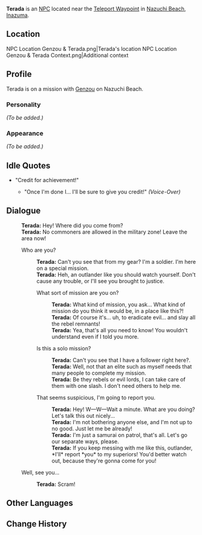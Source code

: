 {{Meta
<!-- REMOVE THIS TEMPLATE AFTER ADDING MISSING INFO -->
|missing_NPC_profile  = yes
}}
{{Character Infobox
|type             = NPC
|image            = NPC Terada.png
|region           = Inazuma
|title            = Samurai
}}
'''Terada''' is an [[NPC]] located near the [[Teleport Waypoint]] in [[Nazuchi Beach]], [[Inazuma]].

==Location==
<gallery hideaddbutton="true" captionalign="center">
NPC Location Genzou & Terada.png|Terada's location
NPC Location Genzou & Terada Context.png|Additional context
</gallery>

==Profile==
<!-- detailed story/lore information goes here -->
Terada is on a mission with [[Genzou]] on Nazuchi Beach.

===Personality===
''(To be added.)''

===Appearance===
''(To be added.)''

==Idle Quotes==
*"Credit for achievement!"
**{{A|VO Terada 01.ogg}} "Once I'm done I... I'll be sure to give you credit!" ''(Voice-Over)''

==Dialogue==
{{Dialogue start}}
:'''Terada:''' Hey! Where did you come from?
:'''Terada:''' No commoners are allowed in the military zone! Leave the area now!
:{{DIcon}} Who are you?
::'''Terada:''' Can't you see that from my gear? I'm a soldier. I'm here on a special mission.
::'''Terada:''' Heh, an outlander like you should watch yourself. Don't cause any trouble, or I'll see you brought to justice.
::{{DIcon}} What sort of mission are you on?
:::'''Terada:''' What kind of mission, you ask... What kind of mission do you think it would be, in a place like this?!
:::'''Terada:''' Of course it's... uh, to eradicate evil... and slay all the rebel remnants!
:::'''Terada:''' Yea, that's all you need to know! You wouldn't understand even if I told you more.
::{{DIcon}} Is this a solo mission?
:::'''Terada:''' Can't you see that I have a follower right here?.
:::'''Terada:''' Well, not that an elite such as myself needs that many people to complete my mission.
:::'''Terada:''' Be they rebels or evil lords, I can take care of them with one slash. I don't need others to help me.
::{{DIcon}} That seems suspicious, I'm going to report you.
:::'''Terada:''' Hey! W&mdash;W&mdash;Wait a minute. What are you doing? Let's talk this out nicely...
:::'''Terada:''' I'm not bothering anyone else, and I'm not up to no good. Just let me be already!
:::'''Terada:''' I'm just a samurai on patrol, that's all. Let's go our separate ways, please.
:::'''Terada:''' If you keep messing with me like this, outlander, *I'll* report *you* to my superiors! You'd better watch out, because they're gonna come for you!
:{{DIcon}} Well, see you...
::'''Terada:''' Scram!
{{Dialogue end}}

==Other Languages==
{{Other Languages
|default_hidden = 1
|en      = Terada
|zhs     = 寺田
|zhs_rm  = Sìtián
|zht     = 寺田
|zht_rm  = Sìtián
|ja      = 寺田
|ja_rm   = Terada
|ko      = 테라다
|ko_rm   = 
|es      = Terada
|fr      = Terada
|ru      = Тэрада
|th      = Terada
|vi      = Terada
|de      = Terada
|id      = Terada
|pt      = Terada
}}

==Change History==
{{Change History|2.0}}